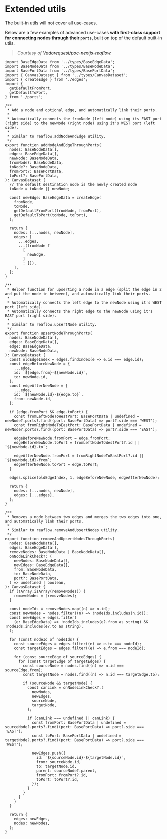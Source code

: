 
<Meta title="Docs/Advanced/Custom Utils" />

# Extended utils

The built-in utils will not cover all use-cases.

Below are a few examples of advanced use-cases **with first-class support for connecting nodes through their `ports`**, built on top of the default built-in utils.

> _Courtesy of [Vadorequest/poc-nextjs-reaflow](https://github.com/Vadorequest/poc-nextjs-reaflow/blob/91275644e9c3d0ed8cf7c2c80d49ef526b5e5069/src/utils/nodes.ts)._

```tsx
import BaseEdgeData from '../types/BaseEdgeData';
import BaseNodeData from '../types/BaseNodeData';
import BasePortData from '../types/BasePortData';
import { CanvasDataset } from '../types/CanvasDataset';
import { createEdge } from './edges';
import {
  getDefaultFromPort,
  getDefaultToPort,
} from './ports';

/**
 * Add a node and optional edge, and automatically link their ports.
 *
 * Automatically connects the fromNode (left node) using its EAST port (right side) to the newNode (right node) using it's WEST port (left side).
 *
 * Similar to reaflow.addNodeAndEdge utility.
 */
export function addNodeAndEdgeThroughPorts(
  nodes: BaseNodeData[],
  edges: BaseEdgeData[],
  newNode: BaseNodeData,
  fromNode?: BaseNodeData,
  toNode?: BaseNodeData,
  fromPort?: BasePortData,
  toPort?: BasePortData,
): CanvasDataset {
  // The default destination node is the newly created node
  toNode = toNode || newNode;

  const newEdge: BaseEdgeData = createEdge(
    fromNode,
    toNode,
    getDefaultFromPort(fromNode, fromPort),
    getDefaultToPort(toNode, toPort),
  );

  return {
    nodes: [...nodes, newNode],
    edges: [
      ...edges,
      ...(fromNode ?
        [
          newEdge,
        ]
        : []),
    ],
  };
}

/**
 * Helper function for upserting a node in a edge (split the edge in 2 and put the node in between), and automatically link their ports.
 *
 * Automatically connects the left edge to the newNode using it's WEST port (left side).
 * Automatically connects the right edge to the newNode using it's EAST port (right side).
 *
 * Similar to reaflow.upsertNode utility.
 */
export function upsertNodeThroughPorts(
  nodes: BaseNodeData[],
  edges: BaseEdgeData[],
  edge: BaseEdgeData,
  newNode: BaseNodeData,
): CanvasDataset {
  const oldEdgeIndex = edges.findIndex(e => e.id === edge.id);
  const edgeBeforeNewNode = {
    ...edge,
    id: `${edge.from}-${newNode.id}`,
    to: newNode.id,
  };
  const edgeAfterNewNode = {
    ...edge,
    id: `${newNode.id}-${edge.to}`,
    from: newNode.id,
  };

  if (edge.fromPort && edge.toPort) {
    const fromLeftNodeToWestPort: BasePortData | undefined = newNode?.ports?.find((port: BasePortData) => port?.side === 'WEST');
    const fromRightNodeToEastPort: BasePortData | undefined = newNode?.ports?.find((port: BasePortData) => port?.side === 'EAST');

    edgeBeforeNewNode.fromPort = edge.fromPort;
    edgeBeforeNewNode.toPort = fromLeftNodeToWestPort?.id || `${newNode.id}-to`;

    edgeAfterNewNode.fromPort = fromRightNodeToEastPort?.id || `${newNode.id}-from`;
    edgeAfterNewNode.toPort = edge.toPort;
  }

  edges.splice(oldEdgeIndex, 1, edgeBeforeNewNode, edgeAfterNewNode);

  return {
    nodes: [...nodes, newNode],
    edges: [...edges],
  };
}

/**
 * Removes a node between two edges and merges the two edges into one, and automatically link their ports.
 *
 * Similar to reaflow.removeAndUpsertNodes utility.
 */
export function removeAndUpsertNodesThroughPorts(
  nodes: BaseNodeData[],
  edges: BaseEdgeData[],
  removeNodes: BaseNodeData | BaseNodeData[],
  onNodeLinkCheck?: (
    newNodes: BaseNodeData[],
    newEdges: BaseEdgeData[],
    from: BaseNodeData,
    to: BaseNodeData,
    port?: BasePortData,
  ) => undefined | boolean,
): CanvasDataset {
  if (!Array.isArray(removeNodes)) {
    removeNodes = [removeNodes];
  }

  const nodeIds = removeNodes.map((n) => n.id);
  const newNodes = nodes.filter((n) => !nodeIds.includes(n.id));
  const newEdges = edges.filter(
    (e: BaseEdgeData) => !nodeIds.includes(e?.from as string) && !nodeIds.includes(e?.to as string),
  );

  for (const nodeId of nodeIds) {
    const sourceEdges = edges.filter((e) => e.to === nodeId);
    const targetEdges = edges.filter((e) => e.from === nodeId);

    for (const sourceEdge of sourceEdges) {
      for (const targetEdge of targetEdges) {
        const sourceNode = nodes.find((n) => n.id === sourceEdge.from);
        const targetNode = nodes.find((n) => n.id === targetEdge.to);

        if (sourceNode && targetNode) {
          const canLink = onNodeLinkCheck?.(
            newNodes,
            newEdges,
            sourceNode,
            targetNode,
          );

          if (canLink === undefined || canLink) {
            const fromPort: BasePortData | undefined = sourceNode?.ports?.find((port: BasePortData) => port?.side === 'EAST');
            const toPort: BasePortData | undefined = targetNode?.ports?.find((port: BasePortData) => port?.side === 'WEST');

            newEdges.push({
              id: `${sourceNode.id}-${targetNode.id}`,
              from: sourceNode.id,
              to: targetNode.id,
              parent: sourceNode?.parent,
              fromPort: fromPort?.id,
              toPort: toPort?.id,
            });
          }
        }
      }
    }
  }

  return {
    edges: newEdges,
    nodes: newNodes,
  };
}

```
